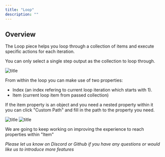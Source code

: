 ```yaml
---
title: "Loop"
description: ""
---
```


## Overview

The Loop piece helps you loop through a collection of items and execute specific actions for each iteration.

You can only select a single step output as the collection to loop through.

![title](/resources/screenshots/loop-settings.png)

From within the loop you can make use of two properties: 
- Index (an index refering to current loop iteration which starts with 1).
- Item  (current loop item from passed collection)

If the item property is an object and you need a nested property within it you can click "Custom Path" and fill in the path to the property you need.

![title](/resources/screenshots/inside-loop-settings.png)
![title](/resources/screenshots/loop-custom-path.png)


<Note> We are going to keep working on improving the experience to reach properties within "Item" </Note>

*Please let us know on Discord or Github if you have any questions or would like us to introduce more features* 
